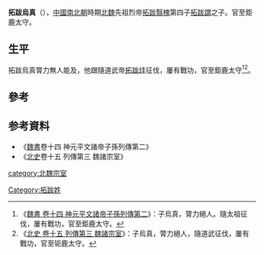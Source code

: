 '''拓跋烏真'''（{{bd|?||?|catIdx=t}}），[[中國|中國]][[南北朝|南北朝]]時期[[北魏|北魏]]先祖烈帝[[拓跋翳槐|拓跋翳槐]]第四子[[拓跋謂|拓跋謂]]之子。官至鉅鹿太守。

==生平==
拓跋烏真膂力無人能及，他跟隨道武帝[[拓跋珪|拓跋珪]]征伐，屢有戰功，官至鉅鹿太守<ref>《[[S:魏書/卷14|魏書 卷十四 神元平文諸帝子孫列傳第二]]》：子烏真，膂力絕人。隨太祖征伐，屢有戰功，官至鉅鹿太守。</ref><ref>《[[S:北史/卷015|北史 卷十五 列傳第三 魏諸宗室]]》：子烏真，膂力絕人，隨道武征伐，屢有戰功，官至钜鹿太守。</ref>。

==參考==
{{reflist}}

==参考資料==
*《[[魏書|魏書]]卷十四 神元平文諸帝子孫列傳第二》
*《[[北史|北史]]卷十五 列傳第三 魏諸宗室》

{{南北朝人物小作品}}
[[category:北魏宗室|category:北魏宗室]]
[[Category:拓跋姓|Category:拓跋姓]]